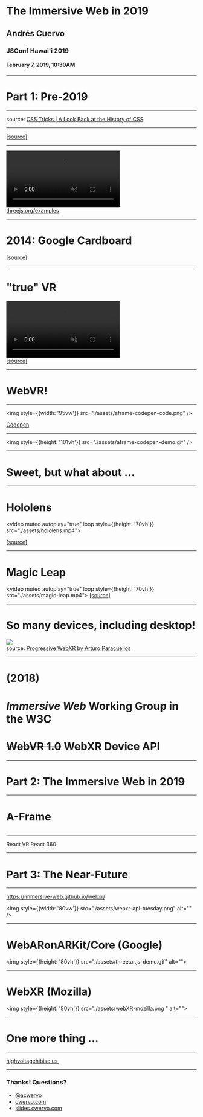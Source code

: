 
# The Immersive Web in 2019

## Andrés Cuervo
### JSConf Hawai'i 2019
#### February 7, 2019, 10:30AM

---

# Part 1: Pre-2019

---

<div style={{textAlign: 'center'}}>
<img style={{height: '90vh'}} src="./assets/css-level-1.png" alt="" />

<div>
source: <a href="https://css-tricks.com/look-back-history-css/">CSS Tricks | A Look Back at the History of CSS</a>

</div>
</div>

---

<div style={{textAlign: 'center'}}>
<img style={{height: '90vh'}} src="./assets/parallax-design-example.jpg" alt="" />
<div>
<a href="https://blog.hubspot.com/marketing/parallax-design-good-or-bad">[source]</a>
</div>
</div>

---


<div style={{textAlign: 'center'}}>
<video muted autoplay="true" loop style={{height: '90vh'}} src="./assets/threejs-examples.mp4"></video>

<div>
<a href="https://threejs.org/examples/">threejs.org/examples</a>
</div>
</div>

---

<div style={{textAlign: 'center'}}>
<h1>2014: Google Cardboard</h1>
<img style={{height: '75vh'}} src="./assets/cardboard.jpg" alt="" />
<div>
<a href="https://en.wikipedia.org/wiki/File:Assembled_Google_Cardboard_VR_mount.jpg">[source]</a>
</div>
</div>

---

<div style={{textAlign: 'center'}}>
<h1>"true" VR</h1>
<video muted autoplay="true" loop style={{height: '70vh'}} src="./assets/VR.mp4"></video>

<div>
<a href="http://prostheticknowledge.tumblr.com/post/127968776656/archaeological-data-visualized-with-htc-vive-dev">[source]</a>
</div>
</div>

---

# WebVR!

---

<img style={{width: '95vw'}} src="./assets/aframe-codepen-code.png" />

[Codepen](https://codepen.io/mozillavr/pen/BjygdO)

---

<img style={{height: '101vh'}} src="./assets/aframe-codepen-demo.gif" />

---

# Sweet, but what about ...

---

# Hololens

<video muted autoplay="true" loop style={{height: '70vh'}} src="./assets/hololens.mp4"></video>

<a href="http://prostheticknowledge.tumblr.com/post/139870591941/actiongram-leaked-video-demos-app-designed-for">[source]</a>

---

# Magic Leap

<video muted autoplay="true" loop style={{height: '70vh'}} src="./assets/magic-leap.mp4"></video>
<a href="https://twitter.com/utopiah/status/1092825611880542208?s=21">[source]</a>

---

<h1>So many devices, including desktop!</h1>
<div style={{textAlign: 'center'}}>
<img style={{height: '85'}} src="./assets/many-webxr-platforms.png" />

<div>
source: <a href="https://blog.mozvr.com/progressive-webxr-ar-store/">Progressive WebXR by Arturo Paracuellos</a>
</div>
</div>

---

# (2018)

# _Immersive Web_ Working Group in the W3C

# ~~WebVR 1.0~~ WebXR Device API

---

# Part 2: The Immersive Web in 2019

---

<div style={{textAlign: 'center'}}>
<h1>A-Frame</h1>
<img style={{width: '75vw'}} src="./assets/aframe.gif" alt="" />
</div>

---

<div style={{textAlign: 'center'}}>
<div><span style={{textDecoration: 'line-through'}}>React VR</span> React 360 </div>
<img style={{width: '75vw'}} src="./assets/react360.png" alt="" />
</div>


---

# Part 3: The Near-Future

---

<div style={{textAlign: 'center'}}>
<a style={{fontSize: '4.5rem'}} href="https://immersive-web.github.io/webxr/">https://immersive-web.github.io/webxr/</a>

<img style={{width: '80vw'}} src="./assets/webxr-api-tuesday.png" alt="" />
</div>


---

# WebARonARKit/Core (Google)

<img style={{height: '80vh'}} src="./assets/three.ar.js-demo.gif" alt=""></img>

---

# WebXR (Mozilla)

<img style={{height: '80vh'}} src="./assets/webXR-mozilla.png " alt=""></img>

---

# One more thing ...

---

<div style={{textAlign: 'center'}}>
<a style={{fontSize: '7rem'}} href="highvoltagehibisc.us"> highvoltagehibisc.us </a>
<img style={{width: '80vw'}} src="./assets/hvhb.png" alt="" />
</div>

---

<div style={{fontSize: "5rem"}}>
<h3>Thanks! Questions?</h3>
<ul>
    <li><a style={{color: "black"}} href="https://twitter.com/acwervo">@acwervo</a></li>
    <li><a style={{color: "black"}} href="https://cwervo.com">cwervo.com</a></li>
    <li><a style={{color: "black"}} href="https://slides.cwervo.com">slides.cwervo.com</a></li>
</ul>
</div>
